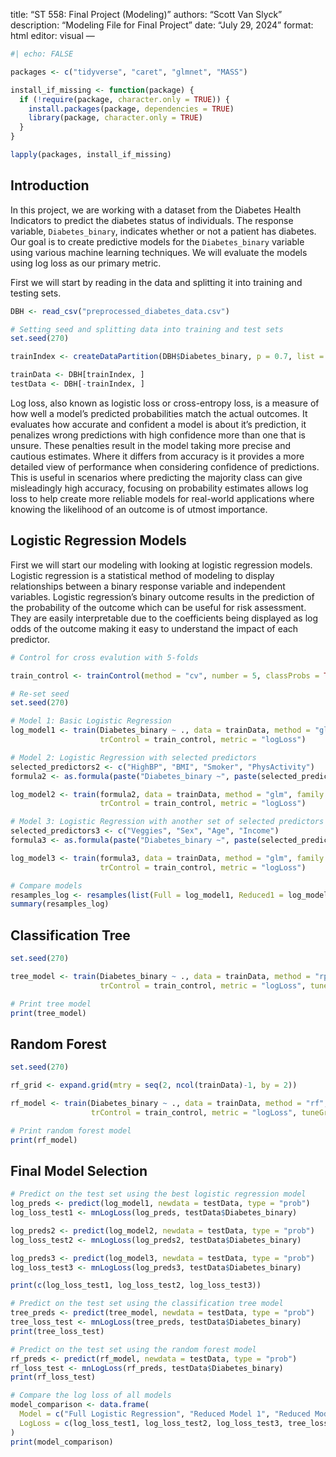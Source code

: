 title: "ST 558: Final Project (Modeling)"
authors: "Scott Van Slyck"
description: "Modeling File for Final Project"
date: "July 29, 2024"
format: html
editor: visual
---

```r
#| echo: FALSE

packages <- c("tidyverse", "caret", "glmnet", "MASS")

install_if_missing <- function(package) {
  if (!require(package, character.only = TRUE)) {
    install.packages(package, dependencies = TRUE)
    library(package, character.only = TRUE)
  }
}

lapply(packages, install_if_missing)
```

## Introduction

In this project, we are working with a dataset from the Diabetes Health Indicators to predict the diabetes status of individuals. The response variable, `Diabetes_binary`, indicates whether or not a patient has diabetes.  Our goal is to create predictive models for the `Diabetes_binary` variable using various machine learning techniques. We will evaluate the models using log loss as our primary metric.

First we will start by reading in the data and splitting it into training and testing sets.
```r
DBH <- read_csv("preprocessed_diabetes_data.csv")

# Setting seed and splitting data into training and test sets
set.seed(270)

trainIndex <- createDataPartition(DBH$Diabetes_binary, p = 0.7, list = FALSE)

trainData <- DBH[trainIndex, ]
testData <- DBH[-trainIndex, ]
```

Log loss, also known as logistic loss or cross-entropy loss, is a measure of how well a model's predicted probabilities match the actual outcomes. It evaluates how accurate and confident a model is about it's prediction, it penalizes wrong predictions with high confidence more than one that is unsure. These penalties result in the model taking more precise and cautious estimates. Where it differs from accuracy is it provides a more detailed view of performance when considering confidence of predictions. This is useful in scenarios where predicting the majority class can give misleadingly high accuracy, focusing on probability estimates allows log loss to help create more reliable models for real-world applications where knowing the likelihood of an outcome is of utmost importance.


## Logistic Regression Models
First we will start our modeling with looking at logistic regression models. Logistic regression is a statistical method of modeling to display relationships between a binary response variable and independent variables. Logistic regression's binary outcome results in the prediction of the probability of the outcome which can be useful for risk assessment. They are easily interpretable due to the coefficients being displayed as log odds of the outcome making it easy to understand the impact of each predictor.

```r
# Control for cross evalution with 5-folds

train_control <- trainControl(method = "cv", number = 5, classProbs = TRUE, summaryFunction = mnLogLoss)

# Re-set seed
set.seed(270)

# Model 1: Basic Logistic Regression
log_model1 <- train(Diabetes_binary ~ ., data = trainData, method = "glm", family = "binomial", 
                    trControl = train_control, metric = "logLoss")

# Model 2: Logistic Regression with selected predictors
selected_predictors2 <- c("HighBP", "BMI", "Smoker", "PhysActivity")
formula2 <- as.formula(paste("Diabetes_binary ~", paste(selected_predictors2, collapse = " + ")))

log_model2 <- train(formula2, data = trainData, method = "glm", family = "binomial", 
                    trControl = train_control, metric = "logLoss")

# Model 3: Logistic Regression with another set of selected predictors
selected_predictors3 <- c("Veggies", "Sex", "Age", "Income")
formula3 <- as.formula(paste("Diabetes_binary ~", paste(selected_predictors3, collapse = " + ")))

log_model3 <- train(formula3, data = trainData, method = "glm", family = "binomial", 
                    trControl = train_control, metric = "logLoss")

# Compare models
resamples_log <- resamples(list(Full = log_model1, Reduced1 = log_model2, Reduced2 = log_model3))
summary(resamples_log)
```

## Classification Tree

```r
set.seed(270)

tree_model <- train(Diabetes_binary ~ ., data = trainData, method = "rpart", 
                    trControl = train_control, metric = "logLoss", tuneLength = 10)

# Print tree model
print(tree_model)
```

## Random Forest

```r
set.seed(270)

rf_grid <- expand.grid(mtry = seq(2, ncol(trainData)-1, by = 2))

rf_model <- train(Diabetes_binary ~ ., data = trainData, method = "rf", 
                  trControl = train_control, metric = "logLoss", tuneGrid = rf_grid, ntree = 100)

# Print random forest model
print(rf_model)
```

## Final Model Selection

```r
# Predict on the test set using the best logistic regression model
log_preds <- predict(log_model1, newdata = testData, type = "prob")
log_loss_test1 <- mnLogLoss(log_preds, testData$Diabetes_binary)

log_preds2 <- predict(log_model2, newdata = testData, type = "prob")
log_loss_test2 <- mnLogLoss(log_preds2, testData$Diabetes_binary)

log_preds3 <- predict(log_model3, newdata = testData, type = "prob")
log_loss_test3 <- mnLogLoss(log_preds3, testData$Diabetes_binary)

print(c(log_loss_test1, log_loss_test2, log_loss_test3))

# Predict on the test set using the classification tree model
tree_preds <- predict(tree_model, newdata = testData, type = "prob")
tree_loss_test <- mnLogLoss(tree_preds, testData$Diabetes_binary)
print(tree_loss_test)

# Predict on the test set using the random forest model
rf_preds <- predict(rf_model, newdata = testData, type = "prob")
rf_loss_test <- mnLogLoss(rf_preds, testData$Diabetes_binary)
print(rf_loss_test)

# Compare the log loss of all models
model_comparison <- data.frame(
  Model = c("Full Logistic Regression", "Reduced Model 1", "Reduced Model 2", "Classification Tree", "Random Forest"),
  LogLoss = c(log_loss_test1, log_loss_test2, log_loss_test3, tree_loss_test, rf_loss_test)
)
print(model_comparison)
```
